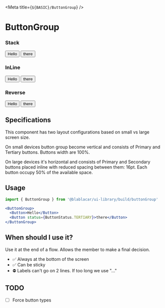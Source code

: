 

<Meta title={`${BASIC}/ButtonGroup`} />

# ButtonGroup

### Stack

<Canvas>
  <Story name="Stack">
    <ButtonGroup>
      <Button>Hello</Button>
      <Button status={ButtonStatus.TERTIARY}>there</Button>
    </ButtonGroup>
  </Story>
</Canvas>

### InLine

<Canvas>
  <Story name="InLine">
    <ButtonGroup isInline>
      <Button>Hello</Button>
      <Button status={ButtonStatus.TERTIARY}>there</Button>
    </ButtonGroup>
  </Story>
</Canvas>

### Reverse

<Canvas>
  <Story name="Reverse">
    <ButtonGroup isReverse>
      <Button>Hello</Button>
      <Button status={ButtonStatus.TERTIARY}>there</Button>
    </ButtonGroup>
  </Story>
</Canvas>

## Specifications

This component has two layout configurations based on small vs large screen size.

On small devices button group become vertical and consists of Primary and Tertiary buttons. Buttons width are 100%.

On large devices it's horizontal and consists of Primary and Secondary buttons placed inline with reduced spacing between them: 16pt.
Each button occupy 50% of the available space.

## Usage

```jsx
import { ButtonGroup } from '@blablacar/ui-library/build/buttonGroup'

<ButtonGroup>
  <Button>Hello</Button>
  <Button status={ButtonStatus.TERTIARY}>there</Button>
</ButtonGroup>
```

<ArgsTable of={ButtonGroup} />

## When should I use it?

Use it at the end of a flow. Allows the member to make a final decision.

- ✅ Always at the bottom of the screen
- ✅ Can be sticky
- ⛔️ Labels can't go on 2 lines. If too long we use "…"

## TODO

- [ ] Force button types

